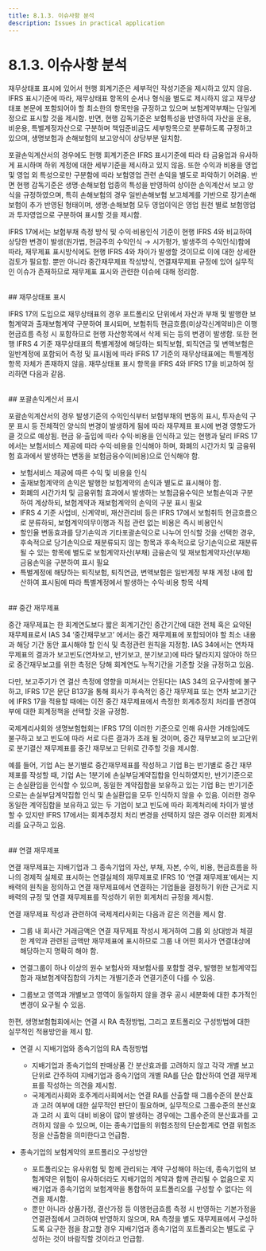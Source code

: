 ```yaml
---
title: 8.1.3. 이슈사항 분석
description: Issues in practical application
---
```


# 8.1.3. 이슈사항 분석

재무상태표 표시에 있어서 현행 회계기준은 세부적인 작성기준을 제시하고 있지 않음.  IFRS 표시기준에 따라, 재무상태표 항목의 순서나 형식을 별도로 제시하지 않고 재무상태표 본문에 포함되어야 할 최소한의 항목만을 규정하고 있으며 보험계약부채는 단일계정으로 표시할 것을 제시함. 반면, 현행 감독기준은 보험특성을 반영하여 자산을 운용, 비운용, 특별계정자산으로 구분하며 책임준비금도 세부항목으로 분류하도록 규정하고 있으며, 생명보험과 손해보험의 보고양식이 상당부분 일치함.

<CenterImg src="/ifrs/표9-4.png" caption="[현행 일반회계 및 감독회계 재무상태표 비교]" width="500" />

포괄손익계산서의 경우에도 현행 회계기준은 IFRS 표시기준에 따라 타 금융업과 유사하게 표시하며 하위 계정에 대한 세부기준을 제시하고 있지 않음. 또한 수익과 비용을 영업 및 영업 외 특성으로만 구분함에 따라 보험영업 관련 손익을 별도로 파악하기 어려움. 반면 현행 감독기준은 생명·손해보험 업종의 특성을 반영하여 상이한 손익계산서 보고 양식을 규정하였으며, 특히 손해보험의 경우 일반손해보험 보고체계를 기반으로 장기손해보험이 추가 반영된 형태이며, 생명·손해보험 모두 영업이익은 영업 원천 별로 보험영업과 투자영업으로 구분하여 표시할 것을 제시함.

<CenterImg src="/ifrs/표9-5.png" caption="[현행 일반회계 및 감독회계 손익계산서 비교]" width="600" />

IFRS 17에서는 보험부채 측정 방식 및 수익·비용인식 기준이 현행 IFRS 4와 비교하여 상당한 변경이 발생(원가법, 현금주의 수익인식 → 시가평가, 발생주의 수익인식)함에 따라, 재무제표 표시방식에도 현행 IFRS 4와 차이가 발생할 것이므로 이에 대한 상세한 검토가 필요함. 뿐만 아니라 중간재무제표 작성방식, 연결재무제표 규정에 있어 실무적인 이슈가 존재하므로 재무제표 표시와 관련한 이슈에 대해 정리함.

<br/>
## 재무상태표 표시

IFRS 17의 도입으로 재무상태표의 경우 포트폴리오 단위에서 자산과 부채 및 발행한 보험계약과 출재보험계약 구분하여 표시되며, 보험취득 현금흐름(미상각신계약비)은 이행현금흐름 측정 시 포함하므로 현행 자산항목에서 삭제 되는 등의 변경이 발생함. 또한 현행 IFRS 4 기준 재무상태표의 특별계정에 해당하는 퇴직보험, 퇴직연금 및 변액보험은 일반계정에 포함되어 측정 및 표시됨에 따라 IFRS 17 기준의 재무상태표에는 특별계정 항목 자체가 존재하지 않음. 재무상태표 표시 항목을 IFRS 4와 IFRS 17을 비교하여 정리하면 다음과 같음.

<CenterImg src="/ifrs/표 변경 8.png" caption="[IFRS 17 기준 재무상태표]" width="600" />

<br/>
## 포괄손익계산서 표시

포괄손익계산서의 경우 발생기준의 수익인식부터 보험부채의 변동의 표시, 투자손익 구분 표시 등 전체적인 양식의 변경이 발생하게 됨에 따라 재무제표 표시에 변경 영향도가 클 것으로 예상됨. 현금 유·출입에 따라 수익·비용을 인식하고 있는 현행과 달리 IFRS 17에서는 보험서비스 제공에 따라 수익·비용을 인식해야 하며, 화폐의 시간가치 및 금융위험 효과에서 발생하는 변동을 보험금융수익(비용)으로 인식해야 함.

<CenterImg src="/ifrs/표9-7.png" caption="[IFRS 17 기준 포괄손익계산서]" width="600"/>

* 보험서비스 제공에 따른 수익 및 비용을 인식
* 출재보험계약의 손익은 발행한 보험계약의 손익과 별도로 표시해야 함.
* 화폐의 시간가치 및 금융위험 효과에서 발생하는 보험금융수익은 보험손익과 구분하여 계상하되, 보험계약과 재보험계약의 손익의 구분 표시 필요
* IFRS 4 기준 사업비, 신계약비, 재산관리비 등은 IFRS 17에서 보험취득 현금흐름으로 분류하되, 보험계약의무이행과 직접 관련 없는 비용은 즉시 비용인식
* 할인율 변동효과를 당기손익과 기타포괄손익으로 나누어 인식할 것을 선택한 경우, 후속적으로 당기손익으로 재분류되지 않는 항목과 후속적으로 당기손익으로 재분류될 수 있는 항목에 별도로 보험계약자산(부채) 금융손익 및 재보험계약자산(부채) 금융손익을 구분하여 표시 필요
* 특별계정에 해당하는 퇴직보험, 퇴직연금, 변액보험은 일반계정 부채 계정 내에 합산하여 표시됨에 따라 특별계정에서 발생하는 수익·비용 항목 삭제

<br/>
## 중간 재무제표

중간 재무제표는 한 회계연도보다 짧은 회계기간인 중간기간에 대한 전체 혹은 요약된 재무제표로서 IAS 34 ‘중간재무보고’ 에서는 중간 재무제표에 포함되어야 할 최소 내용과 해당 기간 동안 표시해야 할 인식 및 측정관련 원칙을 지정함. IAS 34에서는 연차재무제표의 결과가 보고빈도(연차보고, 반기보고, 분기보고)에 따라 달라지지 않아야 하므로 중간재무보고를 위한 측정은 당해 회계연도 누적기간을 기준할 것을 규정하고 있음.

다만, 보고주기가 연 결산 측정에 영향을 미쳐서는 안된다는 IAS 34의 요구사항에 불구하고, IFRS 17은 문단 B137을 통해 회사가 후속적인 중간 재무제표 또는 연차 보고기간에 IFRS 17을 적용할 때에는 이전 중간 재무제표에서 측정한 회계추정치 처리를 변경여부에 대한 회계정책을 선택할 것을 규정함.

국제계리사회와 생명보험협회는 IFRS 17의 이러한 기준으로 인해 유사한 거래임에도 불구하고 보고 빈도에 따라 서로 다른 결과가 초래 될 것이며, 중간 재무보고의 보고단위로 분기결산 재무제표를 중간 재무보고 단위로 간주할 것을 제시함.

예를 들어, 기업 A는 분기별로 중간재무제표를 작성하고 기업 B는 반기별로 중간 재무제표를 작성할 때, 기업 A는 1분기에 손실부담계약집합을 인식하였지만, 반기기준으로는 손실환입을 인식할 수 있으며, 동일한 계약집합을 보유하고 있는 기업 B는 반기기준으로는 손실부담계약집합 인식 및 손실환입을 모두 인식하지 않을 수 있음. 이러한 경우 동일한 계약집합을 보유하고 있는 두 기업이 보고 빈도에 따라 회계처리에 차이가 발생할 수 있지만 IFRS 17에서는 회계추정치 처리 변경을 선택하지 않은 경우 이러한 회계처리를 요구하고 있음.

<br/>
## 연결 재무제표

연결 재무제표는 지배기업과 그 종속기업의 자산, 부채, 자본, 수익, 비용, 현금흐름을 하나의 경제적 실체로 표시하는 연결실체의 재무제표로 IFRS 10 ‘연결 재무제표’에서는 지배력의 원칙을 정의하고 연결 재무제표에서 연결하는 기업들을 결정하기 위한 근거로 지배력의 규정 및 연결 재무제표를 작성하기 위한 회계처리 규정을 제시함.

연결 재무제표 작성과 관련하여 국제계리사회는 다음과 같은 의견을 제시 함.

* 그룹 내 회사간 거래금액은 연결 재무제표 작성시 제거하여 그룹 외 상대방과 체결한 계약과 관련된 금액만 재무제표에 표시하므로 그룹 내 어떤 회사가 연결대상에 해당하는지 명확히 해야 함.

* 연결그룹이 하나 이상의 원수 보험사와 재보험사를 포함할 경우, 발행한 보험계약집합과 재보험계약집합의 가치는 개별기준과 연결기준이 다를 수 있음.

* 그룹보고 영역과 개별보고 영역이 동일하지 않을 경우 공시 세분화에 대한 추가적인 변경이 요구될 수 있음.

한편, 생명보험협회에서는 연결 시 RA 측정방법, 그리고 포트폴리오 구성방법에 대한 실무적인 적용방안을 제시 함.

* 연결 시 지배기업와 종속기업의 RA 측정방법
  * 지배기업과 종속기업의 판매상품 간 분산효과를 고려하지 않고 각각 개별 보고단위로 간주하여 지배기업과 종속기업의 개별 RA를 단순 합산하여 연결 재무제표를 작성하는 의견을 제시함.
  * 국제계리사회와 호주계리사회에서는 연결 RA를 산출할 때 그룹수준의 분산효과 고려 여부에 대한 실무적인 판단이 필요하며, 실무적으로 그룹수준의 분산효과 고려 시 효익 대비 비용이 많이 발생하는 경우에는 그룹수준의 분산효과를 고려하지 않을 수 있으며, 이는 종속기업들의 위험조정의 단순합계로 연결 위험조정을 산출함을 의미한다고 언급함.

* 종속기업의 보험계약의 포트폴리오 구성방안
  * 포트폴리오는 유사위험 및 함께 관리되는 계약 구성해야 하는데, 종속기업의 보험계약은 위험이 유사하더라도 지배기업의 계약과 함께 관리될 수 없음으로 지배기업과 종속기업의 보험계약을 통합하여 포트폴리오를 구성할 수 없다는 의견을 제시함.
  * 뿐만 아니라 상품가정, 결산가정 등 이행현금흐름 측정 시 반영하는 기본가정을 연결관점에서 고려하여 반영하지 않으며, RA 측정을 별도 재무제표에서 구성하도록 요구한 점을 참고할 경우 지배기업과 종속기업의 포트폴리오는 별도로 구성하는 것이 바람직할 것이라고 언급함.
